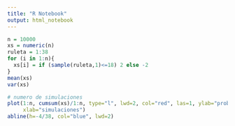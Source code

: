 ```yaml
---
title: "R Notebook"
output: html_notebook
---
```


```r
n = 10000
xs = numeric(n)
ruleta = 1:38
for (i in 1:n){
  xs[i] = if (sample(ruleta,1)<=18) 2 else -2
}
mean(xs)
var(xs)
```

```r
# numero de simulaciones
plot(1:n, cumsum(xs)/1:n, type="l", lwd=2, col="red", las=1, ylab="probabilidad", 
     xlab="simulaciones")
abline(h=-4/38, col="blue", lwd=2)
```

